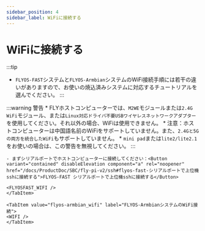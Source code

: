 ```yaml
---
sidebar_position: 4
sidebar_label: WiFiに接続する
---
```





# WiFiに接続する
:::tip
- `FLYOS-FAST`システムと`FLYOS-Armbian`システムのWiFi接続手順には若干の違いがありますので、お使いの焼込済みシステムに対応するチュートリアルを選んでください。
:::

:::warning 警告
    * FLYホストコンピューターでは、`M2WE`モジュールまたは`2.4G WiFi`モジュール、または`Linux対応ドライバ不要USBワイヤレスネットワークアダプター`を使用してください。それ以外の場合、WiFiは使用できません。
    * 注意：ホストコンピューターは中国語名前のWiFiをサポートしていません。また、`2.4Gと5Gの両方を統合したWiFi`もサポートしていません。
    * `mini pad`または`lite2/lite2.1`をお使いの場合は、この警告を無視してください。
:::
<Tabs>
    <TabItem value="flyos-fast_wifi" label="FLYOS-FASTシステムのWiFi接続">
    
    - まずシリアルポートでホストコンピューターに接続してください：<Button variant="contained" disableElevation component="a" rel="noopener" href="/docs/ProductDoc/SBC/fly-pi-v2/ssh#flyos-fast-シリアルポートで上位機sshに接続する">FLYOS-FAST シリアルポートで上位機sshに接続する</Button>

    <FLYOSFAST_WIFI />
    </TabItem>
    
    <TabItem value="flyos-armbian_wifi" label="FLYOS-ArmbianシステムのWiFi接続">
    <WIFI />
    </TabItem>
</Tabs>

  
